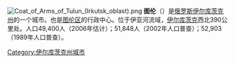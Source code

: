 [[File:Coat_of_Arms_of_Tulun_(Irkutsk_oblast).png|thumb]]
'''图伦'''（{{lang-ru|Тулун}}）是[[俄罗斯|俄罗斯]][[伊尔库茨克州|伊尔库茨克州]]的一个城市。也是[[图伦区|图伦区]]的行政中心。位于伊亚河流域，[[伊尔库茨克|伊尔库茨克]]西北390公里处。人口49,400人（2006年估计）；51,848人（2002年人口普查）；52,903（1989年人口普查）。

{{Cities and towns in Irkutsk Oblast}}
{{Authority control}}
[[Category:伊尔库茨克州城市|Category:伊尔库茨克州城市]]